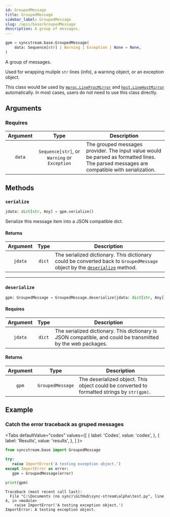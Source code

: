 ```yaml
---
id: GroupedMessage
title: GroupedMessage
sidebar_label: GroupedMessage
slug: /apis/base/GroupedMessage
description: A group of messages.
---
```




<APITopBar type="class" isPrivate={true} source="base.GroupedMessage" />

```python
gpm = syncstream.base.GroupedMessage(
    data: Sequence[str] | Warning | Exception | None = None,
)
```

A group of messages.

Used for wrapping muliple `str` lines (info), a warning object, or an exception object.

This class would be used by [`mproc.LineProcMirror`](../mproc/LineProcMirror.mdx) and [`host.LineHostMirror`](../host/LineHostMirror.mdx) automatically. In most cases, users do not need to use this class directly.

## Arguments

### Requires

| Argument |                     Type                     | <center>Description</center>                                                                                                              |
| :------: | :------------------------------------------: | :---------------------------------------------------------------------------------------------------------------------------------------- |
|  `data`  | `Sequence[str]`, or `Warning` or `Exception` | The grouped messages provider. The input value would be parsed as formatted lines. The parsed messages are compatible with serialization. |

## Methods

### <IconObjType type="method"/> `serialize`

```python
jdata: dict[str, Any] = gpm.serialize()
```

Serialize this message item into a JSON compatible dict.

#### Returns

| Argument |  Type  | <center>Description</center>                                                                                                                |
| :------: | :----: | :------------------------------------------------------------------------------------------------------------------------------------------ |
| `jdata`  | `dict` | The serialized dictionary. This dictionary could be converted back to `GroupedMessage` object by the [`deserialize`](#-deserialize) method. |

---

### <IconObjType type="method"/> `deserialize`

```python
gpm: GroupedMessage = GroupedMessage.deserialize(jdata: dict[str, Any])
```

#### Requires

| Argument |  Type  | <center>Description</center>                                                                                 |
| :------: | :----: | :----------------------------------------------------------------------------------------------------------- |
| `jdata`  | `dict` | The serialized dictionary. This dictionary is JSON compatible, and could be transmitted by the web packages. |

#### Returns

| Argument |       Type       | <center>Description</center>                                                                |
| :------: | :--------------: | :------------------------------------------------------------------------------------------ |
|  `gpm`   | `GroupedMessage` | The deserialized object. This object could be converted to formatted strings by `str(gpm)`. |

## Example

### <IconObjType type="term"/> Catch the error traceback as gruped messages

<Tabs
  defaultValue="codes"
  values={[
    { label: 'Codes', value: 'codes', },
    { label: 'Results', value: 'results', },
  ]
}>

<TabItem value="codes">

```python
from syncstream.base import GroupedMessage

try:
   raise ImportError('A testing exception object.')
except ImportError as error:
   gpm = GroupedMessage(error)

print(gpm)
```

</TabItem>

<TabItem value="results">

```shell
Traceback (most recent call last):
  File "C:\Documents (no sync)\GitHub\sync-stream\alpha\test.py", line 4, in <module>
    raise ImportError('A testing exception object.')
ImportError: A testing exception object.
```

</TabItem>
</Tabs>
